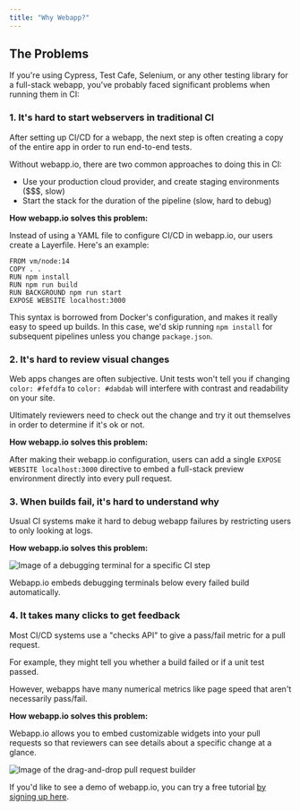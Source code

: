 ```yaml
---
title: "Why Webapp?"
---
```


## The Problems

If you're using Cypress, Test Cafe, Selenium, or any other testing library for a
full-stack webapp, you've probably faced significant problems when running them
in CI:

### 1. It's hard to start webservers in traditional CI

After setting up CI/CD for a webapp, the next step is often creating a copy of
the entire app in order to run end-to-end tests.

Without webapp.io, there are two common approaches to doing this in CI:

- Use your production cloud provider, and create staging environments ($$$,
  slow)
- Start the stack for the duration of the pipeline (slow, hard to debug)

**How webapp.io solves this problem:**

Instead of using a YAML file to configure CI/CD in webapp.io, our users create a
Layerfile. Here's an example:

```docker Layerfile
FROM vm/node:14
COPY . .
RUN npm install
RUN npm run build
RUN BACKGROUND npm run start
EXPOSE WEBSITE localhost:3000
```

This syntax is borrowed from Docker's configuration, and makes it really easy to
speed up builds. In this case, we'd skip running `npm install` for subsequent
pipelines unless you change `package.json`.

### 2. It's hard to review visual changes

Web apps changes are often subjective. Unit tests won't tell you if changing
`color: #fefdfa` to `color: #dabdab` will interfere with contrast and readability on your site.

Ultimately reviewers need to check out the change and try it out themselves in
order to determine if it's ok or not.

**How webapp.io solves this problem:**

After making their webapp.io configuration, users can add a single
`EXPOSE WEBSITE localhost:3000` directive to embed a full-stack preview
environment directly into every pull request.

### 3. When builds fail, it's hard to understand why

Usual CI systems make it hard to debug webapp failures by restricting users to
only looking at logs.

**How webapp.io solves this problem:**

![Image of a debugging terminal for a specific CI step](https://webapp.io/static/images/debug-terminal.png)

Webapp.io embeds debugging terminals below every failed build automatically.

### 4. It takes many clicks to get feedback

Most CI/CD systems use a "checks API" to give a pass/fail metric for a pull
request.

For example, they might tell you whether a build failed or if a unit test
passed.

However, webapps have many numerical metrics like page speed that aren't
necessarily pass/fail.

**How webapp.io solves this problem:**

Webapp.io allows you to embed customizable widgets into your pull requests so
that reviewers can see details about a specific change at a glance.

![Image of the drag-and-drop pull request builder](https://webapp.io/static/images/build-a-pull-request.svg)

If you'd like to see a demo of webapp.io, you can try a free tutorial
[by signing up here](https://webapp.io/sign-up).
